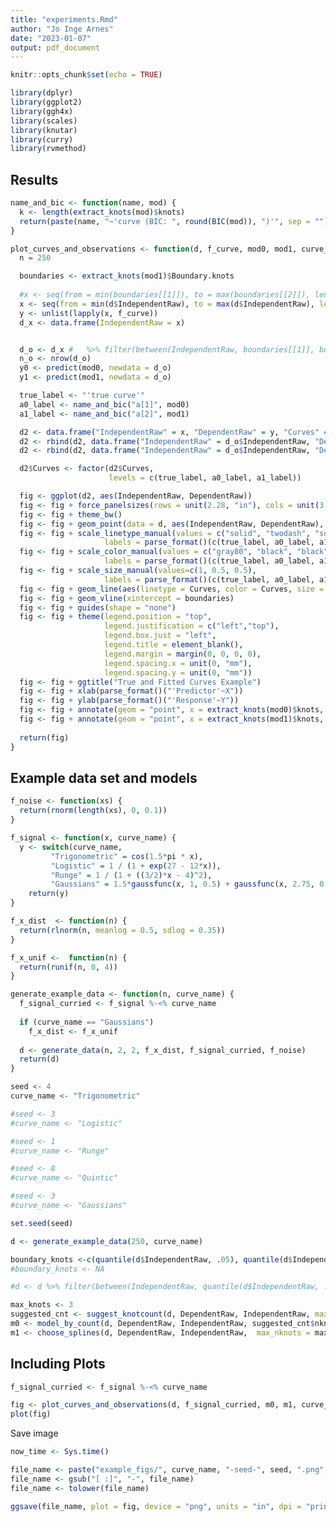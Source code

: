 ---
title: "experiments.Rmd"
author: "Jo Inge Arnes"
date: "2023-01-07"
output: pdf_document
---

```{r setup, include=FALSE}
knitr::opts_chunk$set(echo = TRUE)
```

```{r libraries, include = FALSE}
library(dplyr)
library(ggplot2)
library(ggh4x)
library(scales)
library(knutar)
library(curry)
library(rvmethod)
```

## Results

```{r single-sample-figures, include = FALSE}

name_and_bic <- function(name, mod) {
  k <- length(extract_knots(mod)$knots)
  return(paste(name, "~'curve (BIC: ", round(BIC(mod)), ")'", sep = ""))
}

plot_curves_and_observations <- function(d, f_curve, mod0, mod1, curve_name) {
  n = 250

  boundaries <- extract_knots(mod1)$Boundary.knots
    
  #x <- seq(from = min(boundaries[[1]]), to = max(boundaries[[2]]), length.out = n)
  x <- seq(from = min(d$IndependentRaw), to = max(d$IndependentRaw), length.out = n)  
  y <- unlist(lapply(x, f_curve))
  d_x <- data.frame(IndependentRaw = x)


  d_o <- d_x #   %>% filter(between(IndependentRaw, boundaries[[1]], boundaries[[2]]))
  n_o <- nrow(d_o)
  y0 <- predict(mod0, newdata = d_o)
  y1 <- predict(mod1, newdata = d_o)

  true_label <- "'true curve'"
  a0_label <- name_and_bic("a[1]", mod0)
  a1_label <- name_and_bic("a[2]", mod1)

  d2 <- data.frame("IndependentRaw" = x, "DependentRaw" = y, "Curves" = replicate(n, true_label))
  d2 <- rbind(d2, data.frame("IndependentRaw" = d_o$IndependentRaw, "DependentRaw" = y0, "Curves" = replicate(n_o, a0_label)))
  d2 <- rbind(d2, data.frame("IndependentRaw" = d_o$IndependentRaw, "DependentRaw" = y1, "Curves" = replicate(n_o, a1_label)))

  d2$Curves <- factor(d2$Curves,
                      levels = c(true_label, a0_label, a1_label))

  fig <- ggplot(d2, aes(IndependentRaw, DependentRaw))
  fig <- fig + force_panelsizes(rows = unit(2.28, "in"), cols = unit(3.7, "in"))  
  fig <- fig + theme_bw()
  fig <- fig + geom_point(data = d, aes(IndependentRaw, DependentRaw), shape = 1, color = "gray60", size = 1)  
  fig <- fig + scale_linetype_manual(values = c("solid", "twodash", "solid"),
                     labels = parse_format()(c(true_label, a0_label, a1_label)))
  fig <- fig + scale_color_manual(values = c("gray80", "black", "black"),
                     labels = parse_format()(c(true_label, a0_label, a1_label)))
  fig <- fig + scale_size_manual(values=c(1, 0.5, 0.5),
                     labels = parse_format()(c(true_label, a0_label, a1_label)))
  fig <- fig + geom_line(aes(linetype = Curves, color = Curves, size = Curves))
  fig <- fig + geom_vline(xintercept = boundaries)
  fig <- fig + guides(shape = "none")
  fig <- fig + theme(legend.position = "top",
                     legend.justification = c("left","top"),
                     legend.box.just = "left",
                     legend.title = element_blank(),
                     legend.margin = margin(0, 0, 0, 0),
                     legend.spacing.x = unit(0, "mm"),
                     legend.spacing.y = unit(0, "mm"))
  fig <- fig + ggtitle("True and Fitted Curves Example")
  fig <- fig + xlab(parse_format()("'Predictor'~X")) 
  fig <- fig + ylab(parse_format()("'Response'~Y"))
  fig <- fig + annotate(geom = "point", x = extract_knots(mod0)$knots, y = Inf, shape = 25, fill = "black", size = 2)
  fig <- fig + annotate(geom = "point", x = extract_knots(mod1)$knots, y = -Inf, shape = 24, fill = "black", size = 2)
  
  return(fig)
}
```

## Example data set and models

```{r, include = FALSE}
f_noise <- function(xs) {
  return(rnorm(length(xs), 0, 0.1))
}

f_signal <- function(x, curve_name) {
  y <- switch(curve_name,
         "Trigonometric" = cos(1.5*pi * x),
         "Logistic" = 1 / (1 + exp(27 - 12*x)),
         "Runge" = 1 / (1 + ((3/2)*x - 4)^2),
         "Gaussians" = 1.5*gaussfunc(x, 1, 0.5) + gaussfunc(x, 2.75, 0.5))
    return(y)
}

f_x_dist  <- function(n) {
  return(rlnorm(n, meanlog = 0.5, sdlog = 0.35))
}

f_x_unif <-  function(n) {
  return(runif(n, 0, 4))
}

generate_example_data <- function(n, curve_name) {
  f_signal_curried <- f_signal %-<% curve_name
  
  if (curve_name == "Gaussians")
    f_x_dist <- f_x_unif
  
  d <- generate_data(n, 2, 2, f_x_dist, f_signal_curried, f_noise)
  return(d)
}
```

```{r}
seed <- 4
curve_name <- "Trigonometric"

#seed <- 3
#curve_name <- "Logistic"

#seed <- 1
#curve_name <- "Runge"

#seed <- 8
#curve_name <- "Quintic"

#seed <- 3
#curve_name <- "Gaussians"

set.seed(seed)

d <- generate_example_data(250, curve_name)

boundary_knots <-c(quantile(d$IndependentRaw, .05), quantile(d$IndependentRaw, .95))
#boundary_knots <- NA

#d <- d %>% filter(between(IndependentRaw, quantile(d$IndependentRaw, .05), quantile(d$IndependentRaw, .95)))

max_knots <- 3
suggested_cnt <- suggest_knotcount(d, DependentRaw, IndependentRaw, max_nknots = max_knots, boundary_knots = boundary_knots)
m0 <- model_by_count(d, DependentRaw, IndependentRaw, suggested_cnt$nknots, boundary_knots = boundary_knots)
m1 <- choose_splines(d, DependentRaw, IndependentRaw,  max_nknots = max_knots, boundary_knots = boundary_knots)$model
```

## Including Plots

```{r plot-curves, echo = FALSE}
f_signal_curried <- f_signal %-<% curve_name

fig <- plot_curves_and_observations(d, f_signal_curried, m0, m1, curve_name)
plot(fig)

```

Save image

```{r}
now_time <- Sys.time()

file_name <- paste("example_figs/", curve_name, "-seed-", seed, ".png", sep = "")
file_name <- gsub("[ :]", "-", file_name)
file_name <- tolower(file_name)

ggsave(file_name, plot = fig, device = "png", units = "in", dpi = "print", height = 3.5, width = 4.5)
```
